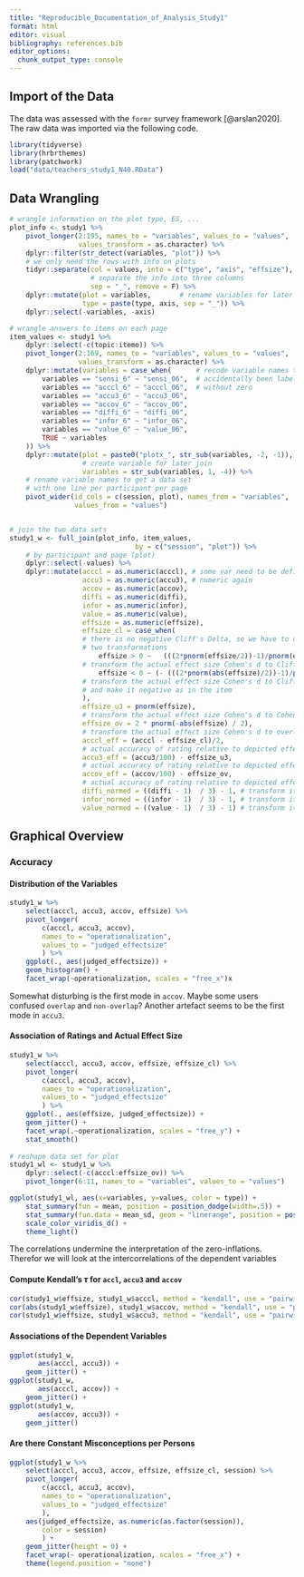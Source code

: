 ```yaml
---
title: "Reproducible_Documentation_of_Analysis_Study1"
format: html
editor: visual
bibliography: references.bib
editor_options: 
  chunk_output_type: console
---
```


## Import of the Data

The data was assessed with the `formr` survey framework [@arslan2020]. The raw data was imported via the following code.

```r
library(tidyverse)
library(hrbrthemes)
library(patchwork)
load("data/teachers_study1_N40.RData")
```

## Data Wrangling
```r
# wrangle information on the plot type, ES, ...
plot_info <- study1 %>%
    pivot_longer(2:195, names_to = "variables", values_to = "values", 
                 values_transform = as.character) %>%
    dplyr::filter(str_detect(variables, "plot")) %>% 
    # we only need the rows with info on plots
    tidyr::separate(col = values, into = c("type", "axis", "effsize"), 
                    # separate the info into three columns
                    sep = "_", remove = F) %>%
    dplyr::mutate(plot = variables,       # rename variables for later join
                  type = paste(type, axis, sep = "_")) %>%
    dplyr::select(-variables, -axis)

# wrangle answers to items on each page
item_values <- study1 %>%
    dplyr::select(-c(topic:itemo)) %>%
    pivot_longer(2:169, names_to = "variables", values_to = "values", 
                 values_transform = as.character) %>%
    dplyr::mutate(variables = case_when(      # recode variable names that have
        variables == "sensi_6" ~ "sensi_06",  # accidentally been labeled
        variables == "acccl_6" ~ "acccl_06",  # without zero
        variables == "accu3_6" ~ "accu3_06",
        variables == "accov_6" ~ "accov_06",
        variables == "diffi_6" ~ "diffi_06",
        variables == "infor_6" ~ "infor_06",
        variables == "value_6" ~ "value_06",
        TRUE ~ variables 
    )) %>%
    dplyr::mutate(plot = paste0("plotx_", str_sub(variables, -2, -1)), 
                  # create variable for later join
                  variables = str_sub(variables, 1, -4)) %>%    
    # rename variable names to get a data set 
    # with one line per participant per page
    pivot_wider(id_cols = c(session, plot), names_from = "variables", 
                values_from = "values")


# join the two data sets
study1_w <- full_join(plot_info, item_values, 
                               by = c("session", "plot")) %>% 
    # by participant and page (plot)
    dplyr::select(-values) %>%
    dplyr::mutate(acccl = as.numeric(acccl), # some var need to be defined as
                  accu3 = as.numeric(accu3), # numeric again
                  accov = as.numeric(accov),
                  diffi = as.numeric(diffi),
                  infor = as.numeric(infor),
                  value = as.numeric(value),
                  effsize = as.numeric(effsize),
                  effsize_cl = case_when( 
                  # there is no negative Cliff's Delta, so we have to compute 
                  # two transformations
                      effsize > 0 ~   (((2*pnorm(effsize/2))-1)/pnorm(effsize/2)),
                  # transform the actual effect size Cohen's d to Cliff's Delta
                      effsize < 0 ~ (- (((2*pnorm(abs(effsize)/2))-1)/pnorm(abs(effsize)/2))) 
                  # transform the actual effect size Cohen's d to Cliff's Delta 
                  # and make it negative as in the item
                  ),
                  effsize_u3 = pnorm(effsize), 
                  # transform the actual effect size Cohen's d to Cohen's U3
                  effsize_ov = 2 * pnorm(-abs(effsize) / 2), 
                  # transform the actual effect size Cohen's d to overlap
                  acccl_eff = (acccl - effsize_cl)/2, 
                  # actual accuracy of rating relative to depicted effectsize 
                  accu3_eff = (accu3/100) - effsize_u3, 
                  # actual accuracy of rating relative to depicted effectsize
                  accov_eff = (accov/100) - effsize_ov, 
                  # actual accuracy of rating relative to depicted effectsize 
                  diffi_normed = ((diffi - 1)  / 3) - 1, # transform item to -1 to 1
                  infor_normed = ((infor - 1)  / 3) - 1, # transform item to -1 to 1
                  value_normed = ((value - 1)  / 3) - 1) # transform item to -1 to 1
```

## Graphical Overview
### Accuracy
#### Distribution of the Variables
```r
study1_w %>% 
    select(acccl, accu3, accov, effsize) %>% 
    pivot_longer(
        c(acccl, accu3, accov),
        names_to = "operationalization", 
        values_to = "judged_effectsize"
        ) %>% 
    ggplot(., aes(judged_effectsize)) +
    geom_histogram() +
    facet_wrap(~operationalization, scales = "free_x")x
```
Somewhat disturbing is the first mode in `accov`. Maybe some users confused `overlap` and `non-overlap`?
Another artefact seems to be the first mode in `accu3`.

#### Association of Ratings and Actual Effect Size
```r
study1_w %>% 
    select(acccl, accu3, accov, effsize, effsize_cl) %>% 
    pivot_longer(
        c(acccl, accu3, accov),
        names_to = "operationalization", 
        values_to = "judged_effectsize"
        ) %>%
    ggplot(., aes(effsize, judged_effectsize)) +
    geom_jitter() +
    facet_wrap(.~operationalization, scales = "free_y") + 
    stat_smooth()
    
# reshape data set for plot
study1_wl <- study1_w %>%
    dplyr::select(-c(acccl:effsize_ov)) %>%
    pivot_longer(6:11, names_to = "variables", values_to = "values")

ggplot(study1_wl, aes(x=variables, y=values, color = type)) + 
    stat_summary(fun = mean, position = position_dodge(width=.5)) + 
    stat_summary(fun.data = mean_sd, geom = "linerange", position = position_dodge(width=.5)) +
    scale_color_viridis_d() +
    theme_light()
```

The correlations undermine the interpretation of the zero-inflations. Therefor we will look at the intercorrelations of the dependent variables

#### Compute Kendall's $\tau$ for `accl`, `accu3` and `accov`
```r
cor(study1_w$effsize, study1_w$acccl, method = "kendall", use = "pairwise.complete")
cor(abs(study1_w$effsize), study1_w$accov, method = "kendall", use = "pairwise.complete")
cor(study1_w$effsize, study1_w$accu3, method = "kendall", use = "pairwise.complete")
```


#### Associations of the Dependent Variables
```r
ggplot(study1_w, 
       aes(acccl, accu3)) +
    geom_jitter() +
ggplot(study1_w, 
       aes(acccl, accov)) +
    geom_jitter() +
ggplot(study1_w, 
       aes(accov, accu3)) +
    geom_jitter()
```

#### Are there Constant Misconceptions per Persons
```r
ggplot(study1_w %>% 
    select(acccl, accu3, accov, effsize, effsize_cl, session) %>% 
    pivot_longer(
        c(acccl, accu3, accov),
        names_to = "operationalization", 
        values_to = "judged_effectsize"
        ),
    aes(judged_effectsize, as.numeric(as.factor(session)),
        color = session)
        ) +
    geom_jitter(height = 0) +
    facet_wrap(~ operationalization, scales = "free_x") +
    theme(legend.position = "none")
    

```

